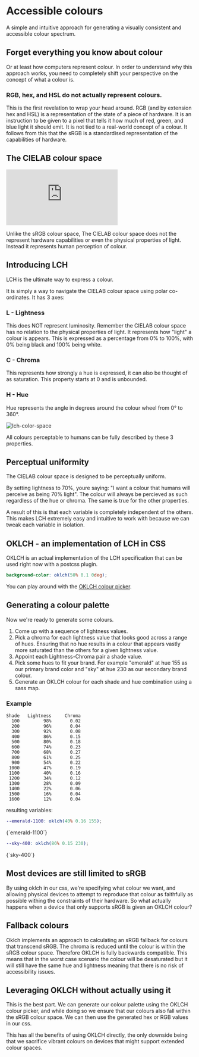 # Accessible colours

<span className="mx-auto block max-w-xl text-center">
  A simple and intuitive approach for generating a visually consistent and
  accessible colour spectrum.
</span>

<Palette className="mt-8" />

## Forget everything you know about colour

Or at least how computers represent colour. In order to understand why this approach works, you need to completely shift your perspective on the concept of what a colour is.

### RGB, hex, and HSL do not actually represent colours.

This is the first revelation to wrap your head around. RGB (and by extension hex and HSL) is a representation of the state of a piece of hardware. It is an instruction to be given to a pixel that tells it how much of red, green, and blue light it should emit. It is not tied to a real-world concept of a colour. It follows from this that the sRGB is a standardised representation of the capabilities of hardware.

## The CIELAB colour space

<Embed
  src="https://upload.wikimedia.org/wikipedia/commons/transcoded/a/a9/Visible_gamut_within_CIELCHab_color_space_D65_whitepoint_mesh.webm/Visible_gamut_within_CIELCHab_color_space_D65_whitepoint_mesh.webm.480p.vp9.webm"
  width="full"
  aspect="video"
/>

Unlike the sRGB colour space, The CIELAB colour space does not the represent hardware capabilities or even the physical properties of light. Instead it represents human perception of colour.

## Introducing LCH

LCH is the ultimate way to express a colour.

It is simply a way to navigate the CIELAB colour space using polar co-ordinates. It has 3 axes:

### L - Lightness

This does NOT represent luminosity. Remember the CIELAB colour space has no relation to the physical properties of light. It represents how "light" a colour is appears. This is expressed as a percentage from 0% to 100%, with 0% being black and 100% being white.

### C - Chroma

This represents how strongly a hue is expressed, it can also be thought of as saturation. This property starts at 0 and is unbounded.

### H - Hue

Hue represents the angle in degrees around the colour wheel from 0° to 360°.

![lch-color-space](/media/lch-color-space.jpg)

All colours perceptable to humans can be fully described by these 3 properties.

## Perceptual uniformity

The CIELAB colour space is designed to be perceptually uniform.

By setting lightness to 70%, youre saying: "I want a colour that humans will perceive as being 70% light". The colour will always be percieved as such regardless of the hue or chroma. The same is true for the other properties.

A result of this is that each variable is completely independent of the others. This makes LCH extremely easy and intuitive to work with because we can tweak each variable in isolation.

## OKLCH - an implementation of LCH in CSS

OKLCH is an actual implementation of the LCH specification that can be used right now with a postcss plugin.

```scss
background-color: oklch(50% 0.1 0deg);
```

You can play around with the [OKLCH colour picker](https://oklch.com/).

## Generating a colour palette

Now we're ready to generate some colours.

1. Come up with a sequence of lightness values.
1. Pick a chroma for each lightness value that looks good across a range of hues. Ensuring that no hue results in a colour that appears vastly more saturated than the others for a given lightness value.
1. Appoint each Lightness-Chroma pair a shade value.
1. Pick some hues to fit your brand. For example "emerald" at hue 155 as our primary brand color and "sky" at hue 230 as our secondary brand colour.
1. Generate an OKLCH colour for each shade and hue combination using a sass map.

### Example

```
Shade   Lightness     Chroma
  100         98%       0.02
  200         96%       0.04
  300         92%       0.08
  400         86%       0.15
  500         80%       0.18
  600         74%       0.23
  700         68%       0.27
  800         61%       0.25
  900         54%       0.22
 1000         47%       0.19
 1100         40%       0.16
 1200         34%       0.12
 1300         28%       0.09
 1400         22%       0.06
 1500         16%       0.04
 1600         12%       0.04
```

resulting variables:

```scss
--emerald-1100: oklch(40% 0.16 155);
```

<div className="mt-4 grow rounded-md bg-success-1100 p-4 text-white">
  {`emerald-1100`}
</div>

```scss
--sky-400: oklch(86% 0.15 230);
```

<div className="mt-4 grow rounded-md bg-info-400 p-4 text-black">{`sky-400`}</div>

## Most devices are still limited to sRGB

By using oklch in our css, we're specifying what colour we want, and allowing physical devices to attempt to reproduce that colour as faithfully as possible withing the constraints of their hardware. So what actually happens when a device that only supports sRGB is given an OKLCH colour?

## Fallback colours

Oklch implements an approach to calculating an sRGB fallback for colours that transcend sRGB. The chroma is reduced until the colour is within the sRGB colour space. Therefore OKLCH is fully backwards compatible. This means that in the worst case scenario the colour will be desaturated but it will still have the same hue and lightness meaning that there is no risk of accessibility issues.

## Leveraging OKLCH without actually using it

This is the best part. We can generate our colour palette using the OKLCH colour picker, and while doing so we ensure that our colours also fall within the sRGB colour space. We can then use the generated hex or RGB values in our css.

This has all the benefits of using OKLCH directly, the only downside being that we sacrifice vibrant colours on devices that might support extended colour spaces.

```

```

